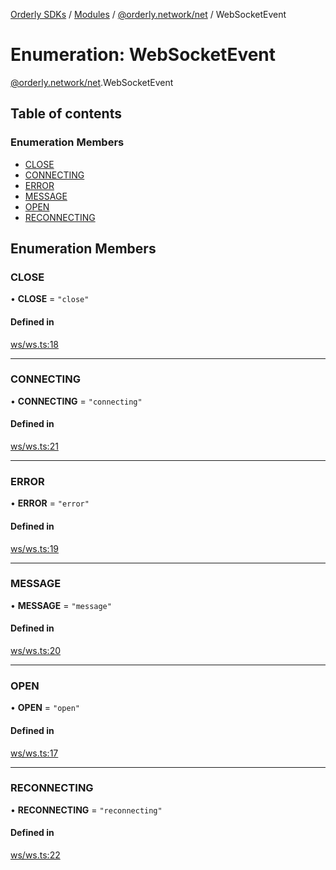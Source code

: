 [Orderly SDKs](./../README) / [Modules](./../modules) / [@orderly.network/net](./../modules/orderly_network_net) / WebSocketEvent

# Enumeration: WebSocketEvent

[@orderly.network/net](./../modules/orderly_network_net).WebSocketEvent

## Table of contents

### Enumeration Members

- [CLOSE](./orderly_network_net.WebSocketEvent#close)
- [CONNECTING](./orderly_network_net.WebSocketEvent#connecting)
- [ERROR](./orderly_network_net.WebSocketEvent#error)
- [MESSAGE](./orderly_network_net.WebSocketEvent#message)
- [OPEN](./orderly_network_net.WebSocketEvent#open)
- [RECONNECTING](./orderly_network_net.WebSocketEvent#reconnecting)

## Enumeration Members

### CLOSE

• **CLOSE** = ``"close"``

#### Defined in

[ws/ws.ts:18](https://github.com/OrderlyNetwork/js-sdk/blob/6414be9e/packages/net/src/ws/ws.ts#L18)

___

### CONNECTING

• **CONNECTING** = ``"connecting"``

#### Defined in

[ws/ws.ts:21](https://github.com/OrderlyNetwork/js-sdk/blob/6414be9e/packages/net/src/ws/ws.ts#L21)

___

### ERROR

• **ERROR** = ``"error"``

#### Defined in

[ws/ws.ts:19](https://github.com/OrderlyNetwork/js-sdk/blob/6414be9e/packages/net/src/ws/ws.ts#L19)

___

### MESSAGE

• **MESSAGE** = ``"message"``

#### Defined in

[ws/ws.ts:20](https://github.com/OrderlyNetwork/js-sdk/blob/6414be9e/packages/net/src/ws/ws.ts#L20)

___

### OPEN

• **OPEN** = ``"open"``

#### Defined in

[ws/ws.ts:17](https://github.com/OrderlyNetwork/js-sdk/blob/6414be9e/packages/net/src/ws/ws.ts#L17)

___

### RECONNECTING

• **RECONNECTING** = ``"reconnecting"``

#### Defined in

[ws/ws.ts:22](https://github.com/OrderlyNetwork/js-sdk/blob/6414be9e/packages/net/src/ws/ws.ts#L22)
